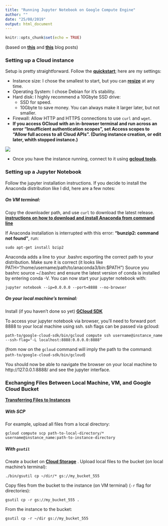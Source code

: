 ```yaml
---
title: "Running Jupyter Notebook on Google Compute Engine"
author: ""
date: "25/08/2019"
output: html_document
---
```


```r
knitr::opts_chunk$set(echo = TRUE)
```


(based on __[this](https://alexanderwaldin.github.io/jupyter-notebook-rstudio-cloud.html)__ and __[this](https://stharrold.github.io/20151208-ipynb-on-gce-from-chrome.html#fn:lsof-kill)__ blog posts)

### Setting up a Cloud instance

Setup is pretty straightforward. Follow the __[quickstart](https://cloud.google.com/compute/docs/quickstart-linux)__; here are my settings:

* Instance size: I chose the smallest to start, but you can __[resize](https://cloud.google.com/compute/docs/instances/changing-machine-type-of-stopped-instance)__ at any time.
* Operating System: I chose Debian for it's stability.
* Hard disk: I highly recommend a 10Gbyte SSD drive: 
  * SSD for speed.
  * 10Gbyte to save money. You can always make it larger later, but not smaller.
* Firewall: Allow HTTP and HTTPS connections to use `curl` and `wget`.
* __If you access GCloud with an in-browser terminal and run across an error "Insufficient authentication scopes", set  Access scopes to "Allow full access to all Cloud APIs". (During instance creation, or edit later, whith stopped instance.)__

![](./assets/allowCloudAPIs.png)

* Once you have the instance running, connect to it using __[gcloud tools](https://cloud.google.com/compute/docs/instances/connecting-to-instance#sshingcloud)__.

### Setting up a Jupyter Notebook
Follow the jupyter installation instructions. If you decide to install the Anaconda distribution like I did, here are a few notes:

##### On VM terminal: 

Copy the downloader path, and use `curl` to download the latest release.
__[instructions on how to download and install Anaconda from command line](https://www.digitalocean.com/community/tutorials/how-to-install-anaconda-on-ubuntu-18-04-quickstart)__

If Anaconda installation is interrupted with this error:  __"bunzip2: command not found"__, run:

    sudo apt-get install bzip2 

Anaconda adds a line to your .bashrc exporting the correct path to your distribution. Make sure it is correct (it looks like PATH="/home/username/path/to/anaconda3/bin:$PATH")
Source you bashrc source ~/.bashrc and ensure the latest version of conda is installed by entering conda -V.
You can now start your jupyter notebook with: 

    jupyter notebook --ip=0.0.0.0 --port=8888 --no-browser 

##### On your local machine's terminal:

Install (if you haven't done so yet) __[GCloud SDK](https://cloud.google.com/sdk/docs/#install_the_latest_cloud_tools_version_cloudsdk_current_version)__

To access your jupyter notebook via  browser, you'll need to forward port 8888 to your local machine using ssh. ssh flags can be passed via gcloud: 

    path-to/google-cloud-sdk/bin/gcloud compute ssh username@instance_name --ssh-flag="-L localhost:8888:0.0.0.0:8888" 
    
(from now on the `gcloud` command will imply the path to the command: `path-to/google-cloud-sdk/bin/gcloud`)

You should now be able to navigate the browser on your local machine to http://127.0.0.1:8888/ and see the jupyter interface.

### Exchanging Files Between Local Machine, VM, and Google Cloud Bucket

__[Transferring Files to Instances](https://cloud.google.com/compute/docs/instances/transfer-files)__

##### With **SCP**

For example, upload all files from a local directory:

    gcloud compute scp path-to-local-directory/* username@instance_name:path-to-instance-directory

##### With **`gsutil`** 

Create a bucket on __[Cloud Storage](https://cloud.google.com/compute/docs/instances/transfer-files#gcstransfer)__ . Upload local files to the bucket (on local machine's terminal): 

    ./bin/gsutil cp ~/dir/* gs://my_bucket_555
    
Copy files from the bucket to the instance (on VM terminal) (`-r` flag for directories):

    gsutil cp -r gs://my_bucket_555 .

From the instance to the bucket:
    
    gsutil cp -r ~/dir gs://my_bucket_555



